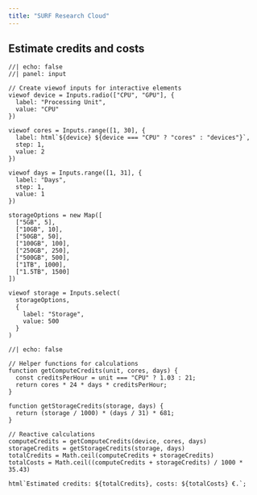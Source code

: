 ```yaml
---
title: "SURF Research Cloud"
---
```


## Estimate credits and costs

```ojs
//| echo: false
//| panel: input

// Create viewof inputs for interactive elements
viewof device = Inputs.radio(["CPU", "GPU"], {
  label: "Processing Unit",
  value: "CPU"
})

viewof cores = Inputs.range([1, 30], {
  label: html`${device} ${device === "CPU" ? "cores" : "devices"}`,
  step: 1,
  value: 2
})

viewof days = Inputs.range([1, 31], {
  label: "Days",
  step: 1,
  value: 1
})

storageOptions = new Map([
  ["5GB", 5],
  ["10GB", 10],
  ["50GB", 50],
  ["100GB", 100],
  ["250GB", 250],
  ["500GB", 500],
  ["1TB", 1000],
  ["1.5TB", 1500]
])

viewof storage = Inputs.select(
  storageOptions,
  {
    label: "Storage",
    value: 500
  }
)

```

```ojs
//| echo: false

// Helper functions for calculations
function getComputeCredits(unit, cores, days) {
  const creditsPerHour = unit === "CPU" ? 1.03 : 21;
  return cores * 24 * days * creditsPerHour;
}

function getStorageCredits(storage, days) {
  return (storage / 1000) * (days / 31) * 681;
}

// Reactive calculations
computeCredits = getComputeCredits(device, cores, days)
storageCredits = getStorageCredits(storage, days)
totalCredits = Math.ceil(computeCredits + storageCredits)
totalCosts = Math.ceil((computeCredits + storageCredits) / 1000 * 35.43)

html`Estimated credits: ${totalCredits}, costs: ${totalCosts} €.`;
```